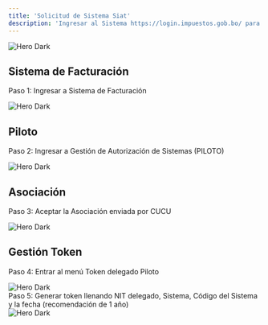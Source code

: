 ```yaml
---
title: 'Solicitud de Sistema Siat'
description: 'Ingresar al Sistema https://login.impuestos.gob.bo/ para generar llaves'
---
```

<div className="flex justify-center my-8">
<img
    className="hidden dark:block w-[720px] h-auto border border-gray-200"
    src="/images/siat/portal.png"
    alt="Hero Dark"
/>
</div>

## Sistema de Facturación
Paso 1: Ingresar a Sistema de Facturación
<div className="flex justify-center my-8">
<img
    className="hidden dark:block w-[720px] h-auto border border-gray-200"
    src="/images/siat/inicio.png"
    alt="Hero Dark"
/>
</div>

## Piloto
Paso 2: Ingresar a Gestión de Autorización de Sistemas (PILOTO)
<div className="flex justify-center my-8">
<img
    className="hidden dark:block w-[720px] h-auto border border-gray-200"
    src="/images/siat/pilloto.png"
    alt="Hero Dark"
/>
</div>

## Asociación
Paso 3: Aceptar la Asociación enviada por CUCU
<div className="flex justify-center my-8">
<img
    className="hidden dark:block w-[720px] h-auto border border-gray-200"
    src="/images/siat/asociacion.png"
    alt="Hero Dark"
/>
</div>

## Gestión Token
Paso 4: Entrar al menú Token delegado Piloto
<div className="flex justify-center my-8">
<img
    className="hidden dark:block w-[720px] h-auto border border-gray-200"
    src="/images/siat/token.png"
    alt="Hero Dark"
/>
</div>
Paso 5: Generar token llenando NIT delegado, Sistema, Código del Sistema y la fecha (recomendación de 1 año)
<div className="flex justify-center my-8">
<img
    className="hidden dark:block w-[720px] h-auto border border-gray-200"
    src="/images/siat/generar.png"
    alt="Hero Dark"
/>
</div>


